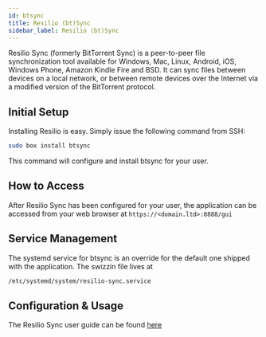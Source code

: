 ```yaml
---
id: btsync
title: Resilio (bt)Sync
sidebar_label: Resilio (bt)Sync
---
```


Resilio Sync (formerly BitTorrent Sync) is a peer-to-peer file synchronization tool available for Windows, Mac, Linux, Android, iOS, Windows Phone, Amazon Kindle Fire and BSD. It can sync files between devices on a local network, or between remote devices over the Internet via a modified version of the BitTorrent protocol. 

## Initial Setup

Installing Resilio is easy. Simply issue the following command from SSH:

```bash main
sudo box install btsync
```

This command will configure and install btsync for your user.

## How to Access

After Resilio Sync has been configured for your user, the application can be accessed from your web browser at `https://<domain.ltd>:8888/gui`

## Service Management

The systemd service for btsync is an override for the default one shipped with the application. The swizzin file lives at

```bash
/etc/systemd/system/resilio-sync.service
```


<SystemdTabs service="resilio-sync"/>

## Configuration & Usage

The Resilio Sync user guide can be found [here](https://help.resilio.com/hc/en-us/categories/200140177-Get-started-with-Sync)
